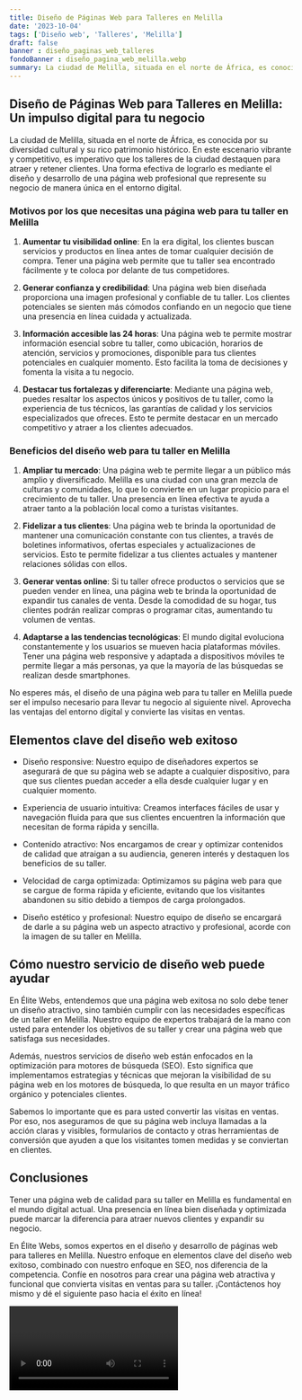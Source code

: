 ```yaml
---
title: Diseño de Páginas Web para Talleres en Melilla
date: '2023-10-04'
tags: ['Diseño web', 'Talleres', 'Melilla']
draft: false
banner : diseño_paginas_web_talleres
fondoBanner : diseño_pagina_web_melilla.webp
summary: La ciudad de Melilla, situada en el norte de África, es conocida por su diversidad cultural y su rico patrimonio histórico. En este escenario vibrante y competitivo, es imperativo que los talleres de la ciudad destaquen para atraer y retener clientes. Una forma efectiva de lograrlo es mediante el diseño y desarrollo de una página web profesional que represente su negocio de manera única en el entorno digital.
---
```


## Diseño de Páginas Web para Talleres en Melilla: Un impulso digital para tu negocio

La ciudad de Melilla, situada en el norte de África, es conocida por su diversidad cultural y su rico patrimonio histórico. En este escenario vibrante y competitivo, es imperativo que los talleres de la ciudad destaquen para atraer y retener clientes. Una forma efectiva de lograrlo es mediante el diseño y desarrollo de una página web profesional que represente su negocio de manera única en el entorno digital.

### Motivos por los que necesitas una página web para tu taller en Melilla

1. **Aumentar tu visibilidad online**: En la era digital, los clientes buscan servicios y productos en línea antes de tomar cualquier decisión de compra. Tener una página web permite que tu taller sea encontrado fácilmente y te coloca por delante de tus competidores.

2. **Generar confianza y credibilidad**: Una página web bien diseñada proporciona una imagen profesional y confiable de tu taller. Los clientes potenciales se sienten más cómodos confiando en un negocio que tiene una presencia en línea cuidada y actualizada.

3. **Información accesible las 24 horas**: Una página web te permite mostrar información esencial sobre tu taller, como ubicación, horarios de atención, servicios y promociones, disponible para tus clientes potenciales en cualquier momento. Esto facilita la toma de decisiones y fomenta la visita a tu negocio.

4. **Destacar tus fortalezas y diferenciarte**: Mediante una página web, puedes resaltar los aspectos únicos y positivos de tu taller, como la experiencia de tus técnicos, las garantías de calidad y los servicios especializados que ofreces. Esto te permite destacar en un mercado competitivo y atraer a los clientes adecuados.

### Beneficios del diseño web para tu taller en Melilla

1. **Ampliar tu mercado**: Una página web te permite llegar a un público más amplio y diversificado. Melilla es una ciudad con una gran mezcla de culturas y comunidades, lo que lo convierte en un lugar propicio para el crecimiento de tu taller. Una presencia en línea efectiva te ayuda a atraer tanto a la población local como a turistas visitantes.

2. **Fidelizar a tus clientes**: Una página web te brinda la oportunidad de mantener una comunicación constante con tus clientes, a través de boletines informativos, ofertas especiales y actualizaciones de servicios. Esto te permite fidelizar a tus clientes actuales y mantener relaciones sólidas con ellos.

3. **Generar ventas online**: Si tu taller ofrece productos o servicios que se pueden vender en línea, una página web te brinda la oportunidad de expandir tus canales de venta. Desde la comodidad de su hogar, tus clientes podrán realizar compras o programar citas, aumentando tu volumen de ventas.

4. **Adaptarse a las tendencias tecnológicas**: El mundo digital evoluciona constantemente y los usuarios se mueven hacia plataformas móviles. Tener una página web responsive y adaptada a dispositivos móviles te permite llegar a más personas, ya que la mayoría de las búsquedas se realizan desde smartphones.

No esperes más, el diseño de una página web para tu taller en Melilla puede ser el impulso necesario para llevar tu negocio al siguiente nivel. Aprovecha las ventajas del entorno digital y convierte las visitas en ventas.

<GifSeo />

<Cta />

## Elementos clave del diseño web exitoso

- Diseño responsive: Nuestro equipo de diseñadores expertos se asegurará de que su página web se adapte a cualquier dispositivo, para que sus clientes puedan acceder a ella desde cualquier lugar y en cualquier momento.

- Experiencia de usuario intuitiva: Creamos interfaces fáciles de usar y navegación fluida para que sus clientes encuentren la información que necesitan de forma rápida y sencilla.

- Contenido atractivo: Nos encargamos de crear y optimizar contenidos de calidad que atraigan a su audiencia, generen interés y destaquen los beneficios de su taller.

- Velocidad de carga optimizada: Optimizamos su página web para que se cargue de forma rápida y eficiente, evitando que los visitantes abandonen su sitio debido a tiempos de carga prolongados.

- Diseño estético y profesional: Nuestro equipo de diseño se encargará de darle a su página web un aspecto atractivo y profesional, acorde con la imagen de su taller en Melilla.

## Cómo nuestro servicio de diseño web puede ayudar

En Élite Webs, entendemos que una página web exitosa no solo debe tener un diseño atractivo, sino también cumplir con las necesidades específicas de un taller en Melilla. Nuestro equipo de expertos trabajará de la mano con usted para entender los objetivos de su taller y crear una página web que satisfaga sus necesidades.

Además, nuestros servicios de diseño web están enfocados en la optimización para motores de búsqueda (SEO). Esto significa que implementamos estrategias y técnicas que mejoran la visibilidad de su página web en los motores de búsqueda, lo que resulta en un mayor tráfico orgánico y potenciales clientes.

Sabemos lo importante que es para usted convertir las visitas en ventas. Por eso, nos aseguramos de que su página web incluya llamadas a la acción claras y visibles, formularios de contacto y otras herramientas de conversión que ayuden a que los visitantes tomen medidas y se conviertan en clientes.

## Conclusiones

Tener una página web de calidad para su taller en Melilla es fundamental en el mundo digital actual. Una presencia en línea bien diseñada y optimizada puede marcar la diferencia para atraer nuevos clientes y expandir su negocio.

En Élite Webs, somos expertos en el diseño y desarrollo de páginas web para talleres en Melilla. Nuestro enfoque en elementos clave del diseño web exitoso, combinado con nuestro enfoque en SEO, nos diferencia de la competencia. Confíe en nosotros para crear una página web atractiva y funcional que convierta visitas en ventas para su taller. ¡Contáctenos hoy mismo y dé el siguiente paso hacia el éxito en línea!

<Video />

<CtaBot job='Talleres' city='Melilla'/>

<Gmaps query='Melilla+españa+maps' />